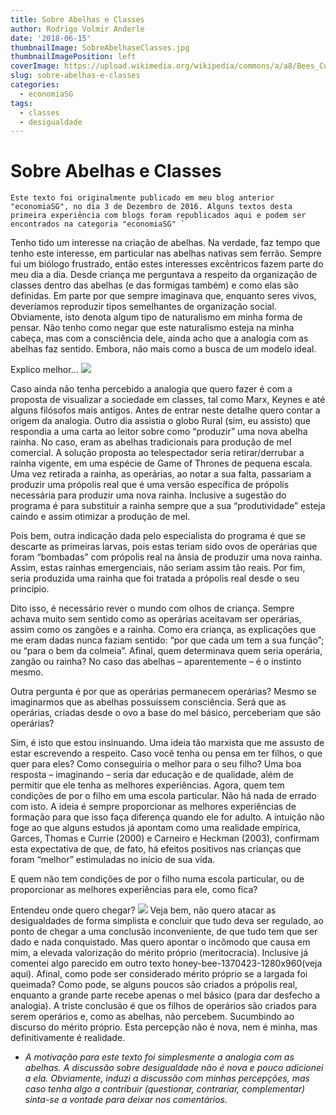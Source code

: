 ---
title: Sobre Abelhas e Classes
author: Rodrigo Volmir Anderle
date: '2018-06-15'
thumbnailImage: SobreAbelhaseClasses.jpg
thumbnailImagePosition: left
coverImage: https://upload.wikimedia.org/wikipedia/commons/a/a8/Bees_Collecting_Pollen_2004-08-14.jpg
slug: sobre-abelhas-e-classes
categories:
  - economiaSG
tags:
  - classes
  - desigualdade
---
# Sobre Abelhas e Classes

    Este texto foi originalmente publicado em meu blog anterior "economiaSG", no dia 3 de Dezembro de 2016. Alguns textos desta primeira experiência com blogs foram republicados aqui e podem ser encontrados na categoria "economiaSG" `

<!--more-->
 Tenho tido um interesse na criação de abelhas. Na verdade, faz tempo que tenho este interesse, em particular  nas abelhas nativas sem ferrão. Sempre fui um biólogo frustrado, então estes interesses excêntricos fazem parte do meu dia a dia. Desde criança me perguntava a respeito da organização de classes dentro das abelhas (e das formigas também) e como elas são definidas. Em parte por que sempre imaginava que, enquanto seres vivos, deveríamos reproduzir tipos semelhantes de organização social. Obviamente, isto denota algum tipo de naturalismo em minha forma de pensar.  Não tenho como negar que este naturalismo esteja na minha cabeça, mas com a consciência dele, ainda acho que a analogia com as abelhas faz sentido. Embora, não mais como a busca de um modelo ideal.  
  
 Explico melhor… 
 ![](SobreAbelhaseClasses.jpg)
 
 Caso ainda não tenha percebido a analogia que quero fazer é com a proposta de visualizar a sociedade em classes, tal como Marx, Keynes  e até alguns filósofos mais antigos. Antes de entrar neste detalhe quero contar a origem da analogia. Outro dia assistia o globo Rural (sim, eu assisto) que respondia a uma carta ao leitor sobre como “produzir” uma nova abelha rainha. No caso, eram as abelhas tradicionais para produção de mel comercial. A solução proposta ao telespectador seria retirar/derrubar a rainha vigente, em uma espécie de Game of Thrones de pequena escala. Uma vez retirada a rainha, as operárias, ao notar a sua falta, passariam a produzir uma própolis real que é uma versão específica de própolis necessária para produzir uma nova rainha. Inclusive a sugestão do programa é para substituir a rainha sempre que a sua “produtividade” esteja caindo e assim otimizar a produção de mel.
  
 Pois bem, outra indicação dada pelo especialista do programa é que se descarte as primeiras larvas, pois estas teriam sido ovos de operárias que foram “bombadas” com própolis real na ânsia de produzir uma nova rainha. Assim, estas rainhas emergenciais, não seriam assim tão reais. Por fim, seria produzida uma rainha que foi tratada a própolis real desde o seu princípio.
  
 Dito isso, é necessário rever o mundo com olhos de criança. Sempre achava muito sem sentido como as operárias aceitavam ser operárias, assim como os zangões e a rainha.  Como era criança, as explicações que me eram dadas nunca faziam sentido: “por que cada um tem a sua função”; ou “para o bem da colmeia”. Afinal, quem determinava quem seria operária, zangão ou rainha? No caso das abelhas – aparentemente – é o instinto mesmo.
  
 Outra pergunta é por que as operárias permanecem operárias? Mesmo se imaginarmos que as abelhas possuíssem consciência. Será que as operárias, criadas desde o ovo a base do mel básico, perceberiam que são operárias?
  
 Sim, é isto que estou insinuando. Uma ideia tão marxista que me assusto de estar escrevendo a respeito. Caso você tenha ou pensa em ter filhos, o que quer para eles? Como conseguiria o melhor para o seu filho? Uma boa resposta – imaginando – seria dar educação e de qualidade, além de permitir que ele tenha as melhores experiências. Agora, quem tem condições de por o filho em uma escola particular. Não há nada de errado com isto. A ideia é sempre proporcionar as melhores experiências de formação para que isso faça diferença quando ele for adulto. A intuição não foge ao que alguns estudos já apontam como uma realidade empírica, Garces, Thomas e Currie (2000) e Carneiro e Heckman (2003), confirmam esta expectativa de que, de fato, há efeitos positivos nas crianças que foram “melhor” estimuladas no início de sua vida.
  
 E quem não tem condições de por o filho numa escola particular, ou de proporcionar as melhores experiências para ele, como fica?
  
 Entendeu onde quero chegar?
![](https://upload.wikimedia.org/wikipedia/commons/a/a8/Bees_Collecting_Pollen_2004-08-14.jpg)
 Veja bem, não quero atacar as desigualdades de forma simplista e concluir que tudo deva ser regulado, ao ponto de chegar a uma conclusão inconveniente, de que tudo tem que ser dado e nada conquistado. Mas quero apontar o incômodo que causa em mim, a elevada valorização do mérito próprio (meritocracia). Inclusive já comentei algo parecido em outro texto honey-bee-1370423-1280x960(veja aqui). Afinal, como pode ser considerado mérito próprio se a largada foi queimada?  Como pode, se alguns poucos são criados a própolis real, enquanto a grande parte recebe apenas o mel básico (para dar desfecho a analogia). A triste conclusão é que os filhos de operários são criados para serem operários e, como as abelhas, não percebem. Sucumbindo ao discurso do mérito próprio. Esta percepção não é nova, nem é minha, mas definitivamente é realidade.  


  * *A motivação para este texto foi simplesmente a analogia com as abelhas. A discussão sobre desigualdade não é nova e pouco adicionei a ela. Obviamente, induzi a discussão com minhas percepções, mas caso tenha algo a contribuir (questionar, contrariar, complementar) sinta-se a vontade para deixar nos comentários.*
